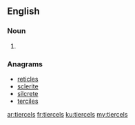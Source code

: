 ==English==

===Noun===
{{head|en}}

# {{plural of|tiercel}}

===Anagrams===
* [[reticles#English|reticles]]
* [[sclerite#English|sclerite]]
* [[silcrete#English|silcrete]]
* [[terciles#English|terciles]]

[[ar:tiercels]]
[[fr:tiercels]]
[[ku:tiercels]]
[[my:tiercels]]